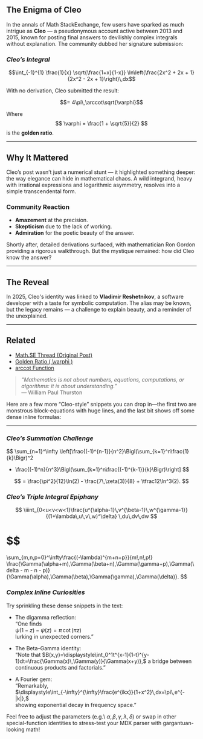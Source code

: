 ## The Enigma of Cleo

In the annals of Math StackExchange, few users have sparked as much intrigue as **Cleo** — a pseudonymous account active between 2013 and 2015, known for posting final answers to devilishly complex integrals without explanation. The community dubbed her signature submission:

### _Cleo’s Integral_

$$\int_{-1}^{1} \frac{1}{x} \sqrt{\frac{1+x}{1-x}} \ln\left(\frac{2x^2 + 2x + 1}{2x^2 - 2x + 1}\right)\,dx$$

With no derivation, Cleo submitted the result:

$$= 4\pi\,\arccot\sqrt{\varphi}$$

Where $$ \varphi = \frac{1 + \sqrt{5}}{2} $$ is the **golden ratio**.

---

## Why It Mattered

Cleo’s post wasn’t just a numerical stunt — it highlighted something deeper: the way elegance can hide in mathematical chaos. A wild integrand, heavy with irrational expressions and logarithmic asymmetry, resolves into a simple transcendental form.

### Community Reaction

- **Amazement** at the precision.
- **Skepticism** due to the lack of working.
- **Admiration** for the poetic beauty of the answer.

Shortly after, detailed derivations surfaced, with mathematician Ron Gordon providing a rigorous walkthrough. But the mystique remained: how did Cleo know the answer?

---

## The Reveal

In 2025, Cleo's identity was linked to **Vladimir Reshetnikov**, a software developer with a taste for symbolic computation. The alias may be known, but the legacy remains — a challenge to explain beauty, and a reminder of the unexplained.

---

## Related

- [Math.SE Thread (Original Post)](https://math.stackexchange.com/questions/553049)
- [Golden Ratio \( \varphi \)](https://en.wikipedia.org/wiki/Golden_ratio)
- [arccot Function](https://mathworld.wolfram.com/Arccot.html)



> _“Mathematics is not about numbers, equations, computations, or algorithms: it is about understanding.”_  
> — William Paul Thurston

Here are a few more “Cleo-style” snippets you can drop in—the first two are monstrous block-equations with huge lines, and the last bit shows off some dense inline formulas:

---

### *Cleo’s Summation Challenge*

$$
\sum_{n=1}^\infty \left[\frac{(-1)^{n-1}}{n^2}\Bigl(\sum_{k=1}^n\frac{1}{k}\Bigr)^2
+ \frac{(-1)^n}{n^3}\Bigl(\sum_{k=1}^n\frac{(-1)^{k-1}}{k}\Bigr)\right]
$$

$$
= \frac{\pi^2}{12}\ln(2) - \frac{7\,\zeta(3)}{8} + \tfrac12\ln^3(2).
$$

### *Cleo’s Triple Integral Epiphany*

$$
\iiint_{0<u<v<w<1}\frac{u^{\alpha-1}\,v^{\beta-1}\,w^{\gamma-1}}{(1+\lambda\,u\,v\,w)^\delta}
\,du\,dv\,dw
$$

$$
=
\sum_{m,n,p=0}^\infty\frac{(-\lambda)^{m+n+p}}{m!\,n!\,p!}
\frac{\Gamma(\alpha+m)\,\Gamma(\beta+n)\,\Gamma(\gamma+p)\,\Gamma(\delta - m - n - p)}
{\Gamma(\alpha)\,\Gamma(\beta)\,\Gamma(\gamma)\,\Gamma(\delta)}.
$$


### *Complex Inline Curiosities*

Try sprinkling these dense snippets in the text:

- The digamma reflection:  
  “One finds  
  $\psi(1-z) - \psi(z) = \pi\,\cot(\pi z)$  
  lurking in unexpected corners.”

- The Beta–Gamma identity:  
  “Note that  $B(x,y)=\displaystyle\int_0^1t^{x-1}(1-t)^{y-1}dt=\frac{\Gamma(x)\,\Gamma(y)}{\Gamma(x+y)},$ a bridge between continuous products and factorials.”

- A Fourier gem:  
  “Remarkably,  
  $\displaystyle\int_{-\infty}^{\infty}\frac{e^{ikx}}{1+x^2}\,dx=\pi\,e^{-|k|},$  
  showing exponential decay in frequency space.”  


Feel free to adjust the parameters (e.g.\ $\alpha,\beta,\gamma,\lambda,\delta$) or swap in other special-function identities to stress-test your MDX parser with gargantuan-looking math!
